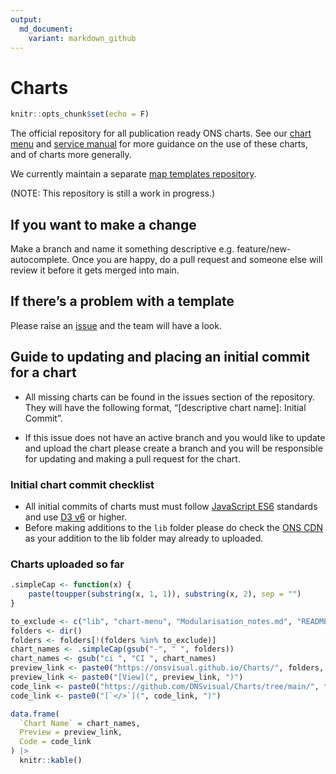 ```yaml
---
output:
  md_document:
    variant: markdown_github
---
```


<!-- README.md is auto-generated from README.Rmd. Do not edit directly. -->

# Charts

```r
knitr::opts_chunk$set(echo = F)
```

The official repository for all publication ready ONS charts. See our [chart menu](https://onsvisual.github.io/Charts/chart-menu/) and [service manual](https://service-manual.ons.gov.uk/data-visualisation) for more guidance on the use of these charts, and of charts more generally.

We currently maintain a separate [map templates repository](https://github.com/ONSvisual/maptemplates).

(NOTE: This repository is still a work in progress.)

## If you want to make a change
Make a branch and name it something descriptive e.g. feature/new-autocomplete. Once you are happy, do a pull request and someone else will review it before it gets merged into main.

## If there's a problem with a template
Please raise an [issue](https://github.com/ONSvisual/Charts/issues) and the team will have a look.

## Guide to updating and placing an initial commit for a chart

- All missing charts can be found in the issues section of the repository. They will have the following format, "[descriptive chart name]: Initial Commit".

- If this issue does not have an active branch and you would like to update and upload the chart please create a branch and you will be responsible for updating and making a pull request for the chart.

### Initial chart commit checklist

- All initial commits of charts must must follow [JavaScript ES6](https://www.w3schools.com/js/js_es6.asp) standards and use [D3 v6](https://observablehq.com/@d3/d3v6-migration-guide) or higher.
- Before making additions to the `lib` folder please do check the [ONS CDN](https://github.com/ONSdigital/cdn.ons.gov.uk-vendor) as your addition to the lib folder may already to uploaded.

### Charts uploaded so far

```r
.simpleCap <- function(x) {
    paste(toupper(substring(x, 1, 1)), substring(x, 2), sep = "")
}
```


```r
to_exclude <- c("lib", "chart-menu", "Modularisation_notes.md", "README.md", "README.rmarkdown", "refresh.bat", "schema.JSON", "ONSCharts.Rproj", "README.Rmd")
folders <- dir()
folders <- folders[!(folders %in% to_exclude)]
chart_names <- .simpleCap(gsub("-", " ", folders))
chart_names <- gsub("ci ", "CI ", chart_names)
preview_link <- paste0("https://onsvisual.github.io/Charts/", folders, "/")
preview_link <- paste0("[View](", preview_link, ")")
code_link <- paste0("https://github.com/ONSvisual/Charts/tree/main/", folders, "/")
code_link <- paste0("[`</>`](", code_link, ")")

data.frame(
  `Chart Name` = chart_names,
  Preview = preview_link,
  Code = code_link
) |> 
  knitr::kable()
```


